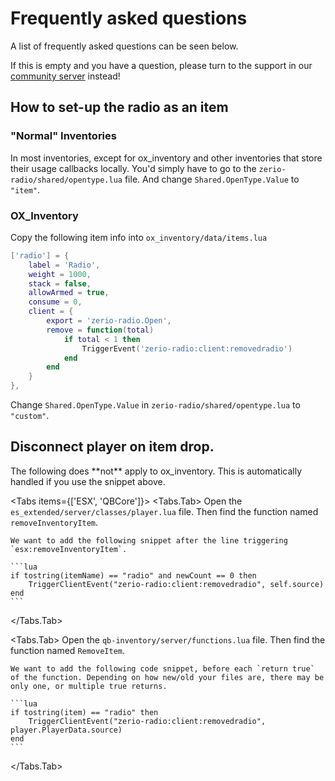 
# Frequently asked questions

A list of frequently asked questions can be seen below.

If this is empty and you have a question, please turn to the support in our [community server](http://discord.zerio-scripts.com) instead!

## How to set-up the radio as an item

### "Normal" Inventories

In most inventories, except for ox_inventory and other inventories that store their usage callbacks locally. You'd simply have to go to the `zerio-radio/shared/opentype.lua` file. And change `Shared.OpenType.Value` to `"item"`.

### OX_Inventory

Copy the following item info into `ox_inventory/data/items.lua`

```lua
['radio'] = {
    label = 'Radio',
    weight = 1000,
    stack = false,
    allowArmed = true,
    consume = 0,
    client = {
        export = 'zerio-radio.Open',
        remove = function(total)
            if total < 1 then
                TriggerEvent('zerio-radio:client:removedradio')
            end
        end
    }
},
```

Change `Shared.OpenType.Value` in `zerio-radio/shared/opentype.lua` to `"custom"`.

## Disconnect player on item drop.

<Callout>
  The following does **not** apply to ox_inventory. This is automatically
  handled if you use the snippet above.
</Callout>

<Tabs items={['ESX', 'QBCore']}>
  <Tabs.Tab>
    Open the `es_extended/server/classes/player.lua` file. Then find the function named `removeInventoryItem`.

    We want to add the following snippet after the line triggering `esx:removeInventoryItem`.

    ```lua
    if tostring(itemName) == "radio" and newCount == 0 then
        TriggerClientEvent("zerio-radio:client:removedradio", self.source)
    end
    ```

  </Tabs.Tab>

  <Tabs.Tab>
    Open the `qb-inventory/server/functions.lua` file. Then find the function named `RemoveItem`.

    We want to add the following code snippet, before each `return true` of the function. Depending on how new/old your files are, there may be only one, or multiple true returns.

    ```lua
    if tostring(item) == "radio" then
        TriggerClientEvent("zerio-radio:client:removedradio", player.PlayerData.source)
    end
    ```

  </Tabs.Tab>
</Tabs>

